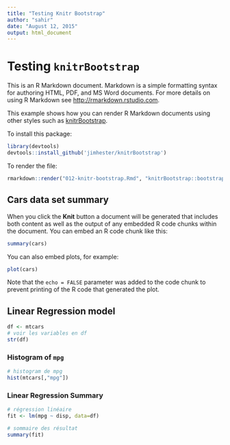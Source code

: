```yaml
---
title: "Testing Knitr Bootstrap"
author: "sahir"
date: "August 12, 2015"
output: html_document
---
```

# Testing `knitrBootstrap`

This is an R Markdown document. Markdown is a simple formatting syntax for authoring HTML, PDF, and MS Word documents. For more details on using R Markdown see <http://rmarkdown.rstudio.com>.

This example shows how you can render R Markdown documents using other styles such as [knitrBootstrap](https://github.com/jimhester/knitrBootstrap).   

To install this package:
```r
library(devtools)
devtools::install_github('jimhester/knitrBootstrap')
```

To render the file:

```r
rmarkdown::render("012-knitr-bootstrap.Rmd", "knitrBootstrap::bootstrap_document")
```


## Cars data set summary
When you click the **Knit** button a document will be generated that includes both content as well as the output of any embedded R code chunks within the document. You can embed an R code chunk like this:

```r
summary(cars)
```

You can also embed plots, for example:

```r
plot(cars)
```

Note that the `echo = FALSE` parameter was added to the code chunk to prevent printing of the R code that generated the plot.

## Linear Regression model

```r
df <- mtcars
# voir les variables en df
str(df)
```

### Histogram of `mpg`

```r
# histogram de mpg
hist(mtcars[,"mpg"])
```


### Linear Regression Summary

```r
# régression linéaire
fit <- lm(mpg ~ disp, data=df)

# sommaire des résultat
summary(fit)
```






